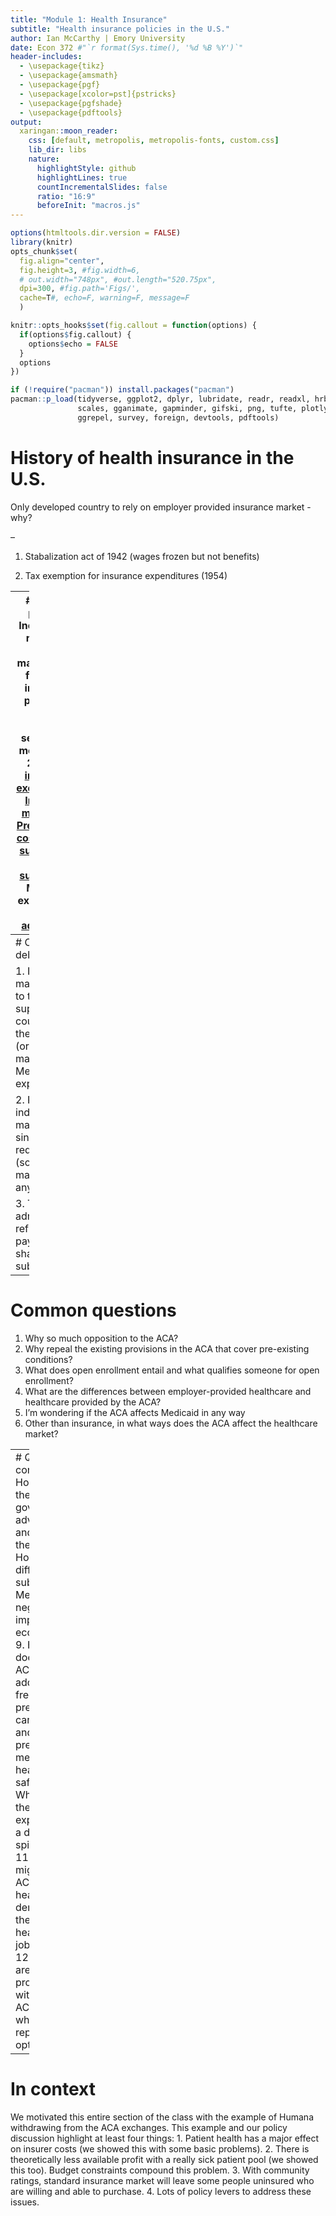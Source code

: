 ```yaml
---
title: "Module 1: Health Insurance"
subtitle: "Health insurance policies in the U.S."
author: Ian McCarthy | Emory University
date: Econ 372 #"`r format(Sys.time(), '%d %B %Y')`"
header-includes: 
  - \usepackage{tikz}
  - \usepackage{amsmath}
  - \usepackage{pgf}
  - \usepackage[xcolor=pst]{pstricks}
  - \usepackage{pgfshade}
  - \usepackage{pdftools}
output:
  xaringan::moon_reader:
    css: [default, metropolis, metropolis-fonts, custom.css] 
    lib_dir: libs
    nature:
      highlightStyle: github
      highlightLines: true
      countIncrementalSlides: false
      ratio: "16:9"
      beforeInit: "macros.js"
---
```


<!-- Adjust some CSS code for font size and maintain R code font size -->
<style type="text/css">
.remark-slide-content {
    font-size: 30px;
    padding: 1em 2em 1em 2em;    
}
.remark-code, .remark-inline-code { 
    font-size: 20px;
}
</style>


<!-- Set R options for how code chunks are displayed and load packages -->
```r
options(htmltools.dir.version = FALSE)
library(knitr)
opts_chunk$set(
  fig.align="center",  
  fig.height=3, #fig.width=6,
  # out.width="748px", #out.length="520.75px",
  dpi=300, #fig.path='Figs/',
  cache=T#, echo=F, warning=F, message=F
  )

knitr::opts_hooks$set(fig.callout = function(options) {
  if(options$fig.callout) {
    options$echo = FALSE
  }
  options
})

if (!require("pacman")) install.packages("pacman")
pacman::p_load(tidyverse, ggplot2, dplyr, lubridate, readr, readxl, hrbrthemes,
               scales, gganimate, gapminder, gifski, png, tufte, plotly, OECD,
               ggrepel, survey, foreign, devtools, pdftools)
```

# History of health insurance in the U.S.
Only developed country to rely on employer provided insurance market - why?<br>

--

1. Stabalization act of 1942 (wages frozen but not benefits)

2. Tax exemption for insurance expenditures (1954)

---
# Current policy
1. Increasingly reliant on private market, even for public insurance programs, where adverse selection is most salient
2. [Health insurance exchanges](https://www.cms.gov/CCIIO/Programs-and-Initiatives/Health-Insurance-Marketplaces/index.html)
3. [Individual mandate](https://www.healthcare.gov/fees/fee-for-not-being-covered/)
4. [Premium and cost-sharing subsidies](http://www.kff.org/health-reform/issue-brief/explaining-health-care-reform-questions-about-health/)
5. [Insurer subsidies](http://www.kff.org/health-reform/issue-brief/explaining-health-care-reform-risk-adjustment-reinsurance-and-risk-corridors/)
6. Medicaid expansion
7. [Risk adjustment](https://www.cms.gov/Medicare/Health-Plans/MedicareAdvtgSpecRateStats/Downloads/RTC-Dec2018.pdf)


---
# Current debate

1. Individual mandate went to the supreme court, as did the (originally) mandatory Medicaid expansion

2. Penalty for individual mandate has since been reduced to $0 (so really no mandate anymore). 

3. Trump administration refused to pay cost-sharing subsidies

---
# Common questions
1. Why so much opposition to the ACA?
2. Why repeal the existing provisions in the ACA that cover pre-existing conditions?
3. What does open enrollment entail and what qualifies someone for open enrollment?
4. What are the differences between employer-provided healthcare and healthcare provided by the ACA?
5. I’m wondering if the ACA affects Medicaid in any way
6. Other than insurance, in what ways does the ACA affect the healthcare market?

---
# Questions cont.
7. How does the government advertise and support the ACA?
8. How do differential subsidies of Medicaid negatively impact our economy?
9. How does the ACA address free preventative care options and preventative mental health safety?
10. Why hasn't the ACA experienced a death spiral yet?
11. How might the ACA affect healthcare demand and the healthcare job market?
12. What are the problems with the ACA and what are the replacement options?

---
# In context
We motivated this entire section of the class with the example of Humana withdrawing from the ACA exchanges. This example and our policy discussion highlight at least four things:
1. Patient health has a major effect on insurer costs (we showed this with some basic problems).
2. There is theoretically less available profit with a really sick patient pool (we showed this too). Budget constraints compound this problem.
3. With community ratings, standard insurance market will leave some people uninsured who are willing and able to purchase.
4. Lots of policy levers to address these issues.